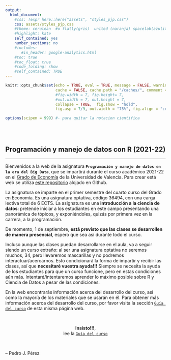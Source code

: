 ```yaml
---
output:
  html_document:
    #css: !expr here::here("assets", "styles_pjp.css") 
    css: assets/styles_pjp.css
    #theme: cerulean  #o flatly(gris)  united (naranja) spacelab(azulito) o yeti o faltly o sandstone
    #highlight: kate 
    self_contained: yes
    number_sections: no
    #includes:
       #in_header: google-analytics.html
    #toc: true
    #toc_float: true
    #code_folding: show
    #self_contained: TRUE
---
```



```r
knitr::opts_chunk$set(echo = TRUE, eval = TRUE, message = FALSE, warning = FALSE, 
                      cache = FALSE, cache.path = "/caches/", comment = "#>",
                      #fig.width = 7, fig.height= 7,   
                      #out.width = 7, out.height = 7,
                      collapse = TRUE,  fig.show = "hold",
                      fig.asp = 7/9, out.width = "75%", fig.align = "center")
```

```r
options(scipen = 999) #- para quitar la notacion cientifica
```


<br><br>

## Programación y manejo de datos con R (2021-22)

--------------------------------------------------


Bienvenidos a la web de la asignatura **`Programación y manejo de datos en la era del Big Data`**, que se impartirá durante el curso académico 2021-22 en el [Grado de Economía](https://www.uv.es/uvweb/universidad/es/estudios-grado/oferta-grados/oferta-grados/grado-economia-1285846094474/Titulacio.html?id=1285847455792){target="_blank"} de la Universidad de Valencia. Para crear está web se utiliza [este repositorio](https://github.com/perezp44/intro-ds-21-22-web){target="_blank"} alojado en Github.

La asignatura se imparte en el primer semestre del cuarto curso del Grado en Economía. Es una asignatura optativa, código 36494, con una carga lectiva total de 6 ECTS. La asignatura es una **introducción a la ciencia de datos**: pretende iniciar a los estudiantes en este campo presentando una panorámica de tópicos, y exponiéndoles, quizás por primera vez en la carrera, a la programación.


De momento, 1 de septiembre, **está previsto que las clases se desarrollen de manera presencial**, espero que sea así durante todo el curso.

Incluso aunque las clases puedan desarrollarse en el aula, va a seguir siendo un curso extraño: al ser una asignatura optativa no seremos muchos, 34, pero llevaremos mascarillas y no podremos interactuar/acercarnos. Esto condicionará la forma de impartir y recibir las clases, así que **necesitaré vuestra ayuda!!!** Siempre se necesita la ayuda de los estudiantes para que un curso funcione, pero en estas condiciones aún más. Intentaré/intentaremos aprender lo máximo posible sobre R y Ciencia de Datos a pesar de las condiciones. 


En la web encontrarás información acerca del desarrollo del curso, así como la mayoría de los materiales que se usarán en él. Para obtener más información acerca del desarrollo del curso, por favor visita la sección [`Guía del curso`](01-guia-del-curso.html) de esta misma página web. 


<br>

<div class = "blue">

<center>  **Insisto!!!**, </center>
<center> lee la [`Guía del curso`](01-guia-del-curso.html)  </center>

</div>



<br>

-- Pedro J. Pérez

<br><br>


<div class="tocify-extend-page" data-unique="tocify-extend-page" style="height: 0;"></div>
